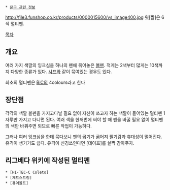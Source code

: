  * [[문구 관련 정보]]
http://file3.funshop.co.kr/products/0000015600/vs_image400.jpg
윗[짤]은 6색 멀티펜.


[[목차]]
== 개요 ==
여러 가지 색깔의 잉크심을 하나의 펜에 묶어놓은 [[볼펜]]. 적게는 2색부터 많게는 10색까지 다양한 종류가 있다. [[샤프]]와 같이 묶여있는 경우도 있다.

최초의 멀티펜은 [[BiC]]의 4colours라고 한다
== 장단점 ==
각각의 색깔 볼펜을 가지고다닐 필요 없이 자신이 쓰고자 하는 색깔이 들어있는 멀티펜 1자루만 가지고 다니면 된다. 여러 색을 한꺼번에 써야 할 때 펜을 바꿀 필요 없이 멀티펜의 색만 바꿔주면 되므로 빠른 작업이 가능하다.

그러나 여러 잉크심을 한데 묶다보니 펜의 굵기가 굵어져 필기감과 휴대성이 떨어진다. 유격이 생기기도 쉽다. 유격이 신경쓰인다면 [테이프]를 살짝 감아주자.

== 리그베다 위키에 작성된 멀티펜 ==
 * [HI-TEC-C Coleto]
 * [제트스트림]
 * [퓨어몰트]
